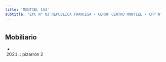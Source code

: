 ```yaml
---
title: 'MONTIEL 153'
subtitle: 'EPC N° 03 REPUBLICA FRANCESA - CENOF CENTRO MONTIEL - CFP N° 26 ([A])'
---
```


#


## Mobiliario

*  (2021) : pizarrón 2 



